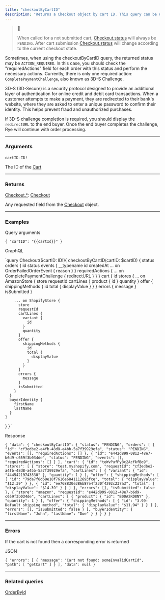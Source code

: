 ```yaml
---
title: "checkoutByCartID"
description: "Returns a Checkout object by cart ID. This query can be used to retrieve information about the checkout status for an already submitted cart as well as order details for all orders associated with the checkout"
---
```


> 📘
> 
> When called for a not submitted cart, [Checkout.status](/reference/checkoutstatus) will always be `PENDING`. After cart submission [Checkout.status](/reference/checkoutstatus) will change according to the current checkout state.

Sometimes, when using the checkoutByCartID query, the returned status may be `ACTION_REQUIRED`. In this case, you should check the "requiredActions" field for each order with this status and perform the necessary actions. Currently, there is only one required action: `CompletePaymentChallenge`, also known as 3D-S Challenge.

3D-S (3D-Secure) is a security protocol designed to provide an additional layer of authentication for online credit and debit card transactions. When a customer attempts to make a payment, they are redirected to their bank's website, where they are asked to enter a unique password to confirm their identity. This helps prevent fraud and unauthorized purchases.

If 3D-S challenge completion is required, you should display the `redirectURL` to the end buyer. Once the end buyer completes the challenge, Rye will continue with order processing.

---

### Arguments

`cartID`: `ID!`

The ID of the [Cart](/reference/cart-2) 

---

### Returns

[Checkout.\*](/reference/checkout-new): [Checkout](/reference/checkout-new)

Any requested field from the [Checkout](/reference/checkout-new) object.

---

### Examples

Query arguments

`{
    "cartID": "{{cartId}}"
}
`

GraphQL

`query Checkout($cartID: ID!){
  checkoutByCartID(cartID: $cartID) {
    status
    orders {
      id
      status
      events {
        __typename
        id
        createdAt
        ... on OrderFailedOrderEvent { reason }
      }
      requiredActions {
        ... on CompletePaymentChallenge {
          redirectURL
        }
      }
    }
    cart {
      id
      stores {
        ... on AmazonStore {
          store
          requestId
          cartLines {
            product {
              id
            }
            quantity
          }
          offer {
            shippingMethods {
              id
              total {
                displayValue
              }
            }
          }
          errors {
            message
          }
          isSubmitted
        }
        
        ... on ShopifyStore {
          store
          requestId
          cartLines {
            variant {
              id
            }
            quantity
          }
          offer {
            shippingMethods {
              id
              total {
                displayValue
              }
            }
          }
          errors {
            message
          }
          isSubmitted
        }
      }
      buyerIdentity {
        firstName
        lastName
      }
    }
  }
}
`

Response

`{
    "data": {
        "checkoutByCartID": {
            "status": "PENDING",
            "orders": [
                {
                    "id": "cf3edbe2-a4fb-48d8-a4bb-5a7f39929efa",
                    "status": "PENDING",
                    "events": [],
                    "requiredActions": []
                },
                {
                    "id": "e442d899-0812-48e7-b6d9-c659f3b034de",
                    "status": "PENDING",
                    "events": [],
                    "requiredActions": []
                }
            ],
            "cart": {
                "id": "teWvPufPy8c2AcfkfBo9",
                "stores": [
                    {
                        "store": "test.myshopify.com",
                        "requestId": "cf3edbe2-a4fb-48d8-a4bb-5a7f39929efa",
                        "cartLines": [
                            {
                                "variant": {
                                    "id": "44454219743530"
                                },
                                "quantity": 1
                            }
                        ],
                        "offer": {
                            "shippingMethods": [
                                {
                                    "id": "79da7f8d68e18f7616e6841112693fce",
                                    "total": {
                                        "displayValue": "$12.39"
                                    }
                                },
                                {
                                    "id": "ee768830e386b87e4f230f4292c237a3",
                                    "total": {
                                        "displayValue": "$14.39"
                                    }
                                }
                            ]
                        },
                        "errors": [],
                        "isSubmitted": false
                    },
                    {
                        "store": "amazon",
                        "requestId": "e442d899-0812-48e7-b6d9-c659f3b034de",
                        "cartLines": [
                            {
                                "product": {
                                    "id": "B00A2KD8NY"
                                },
                                "quantity": 1
                            }
                        ],
                        "offer": {
                            "shippingMethods": [
                                {
                                    "id": "3.99-Default shipping method",
                                    "total": {
                                        "displayValue": "$11.94"
                                    }
                                }
                            ]
                        },
                        "errors": [],
                        "isSubmitted": false
                    }
                ],
                "buyerIdentity": {
                    "firstName": "John",
                    "lastName": "Doe"
                }
            }
        }
    }
}
`

---

### Errors

If the cart is not found then a corresponding error is returned

JSON

`{
    "errors": [
        {
            "message": "Cart not found: someInvalidCartId",
            "path": [
                "getCart"
            ]
        }
    ],
    "data": null
}
`

---

### Related queries

[OrderById](/reference/orderbyid-new)